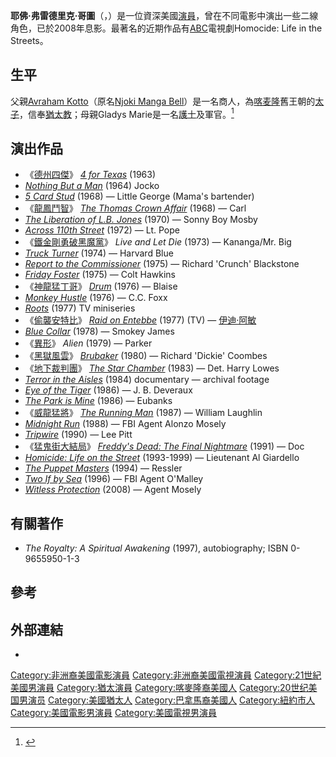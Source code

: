 {{Link style|time=2015-12-13T15:03:29+00:00}}
{{Infobox entertainer
| type = 男演员
| image = Yaphet Koto.jpg
| caption =
| birthdate = {{Birth date|1939|11|15}}
| birthplace = {{USA-1912}}[[紐約州|紐約州]][[紐約市|紐約市]]
| deathdate = {{death date and age|2021|3|15|1939|11|15}}
| deathplace = {{PHI}}[[馬尼拉|馬尼拉]]
| yearsactive = 1963年－2008年
| birthname = 
| othername = 
| homepage =
| occupation = [[演員|演員]]
| religion = [[猶太教|猶太教]]
}}
'''耶佛·弗雷德里克·哥圖'''（{{lang-en|Yaphet Frederick Kotto}}，{{bd|1937年|11月15日|2021年|catIdx=Kotto|3月15日}}）是一位資深美國[[演員|演員]]，曾在不同電影中演出一些二線角色，已於2008年息影。最著名的近期作品有[[ABC|ABC]]電視劇Homocide: Life in the Streets。

== 生平 ==
父親[[Avraham_Kotto|Avraham Kotto]]（原名[[Njoki_Manga_Bell|Njoki Manga Bell]]）是一名商人，為[[喀麦隆|喀麦隆]]舊王朝的[[太子|太子]]，信奉[[猶太教|猶太教]]；母親Gladys Marie是一名[[護士|護士]]及軍官。<ref>{{cite web |url=http://www.filmreference.com/film/87/Yaphet-Kotto.html |title=Yaphet Kotto Biography (1944-) |accessdate=2010-04-06 |archive-date=2007-09-29 |archive-url=https://web.archive.org/web/20070929132826/http://www.filmreference.com/film/87/Yaphet-Kotto.html |dead-url=no }}</ref>

== 演出作品 ==
*《[[德州四傑|德州四傑]]》 ''[[4_for_Texas|4 for Texas]]'' (1963)
* ''[[Nothing_But_a_Man|Nothing But a Man]]'' (1964) Jocko
* ''[[5_Card_Stud|5 Card Stud]]'' (1968) — Little George (Mama's bartender)
*《[[龍鳳鬥智|龍鳳鬥智]]》 ''[[:en:The_Thomas_Crown_Affair_(1968_film)|The Thomas Crown Affair]]'' (1968) — Carl
* ''[[The_Liberation_of_L.B._Jones|The Liberation of L.B. Jones]]'' (1970) — Sonny Boy Mosby 
* ''[[Across_110th_Street|Across 110th Street]]'' (1972) — Lt. Pope
*《[[鐵金剛勇破黑魔黨|鐵金剛勇破黑魔黨]]》 ''Live and Let Die'' (1973) — Kananga/Mr. Big
* ''[[Truck_Turner|Truck Turner]]'' (1974) — Harvard Blue
* ''[[Report_to_the_Commissioner|Report to the Commissioner]]'' (1975) — Richard 'Crunch' Blackstone
* ''[[:en:Friday_Foster_(film)|Friday Foster]]'' (1975) — Colt Hawkins
*《[[神龍猛丁哥|神龍猛丁哥]]》 ''[[:en:Drum_(1976_film)|Drum]]'' (1976) — Blaise
* ''[[Monkey_Hustle|Monkey Hustle]]'' (1976) — C.C. Foxx
* ''[[:en:Roots_(TV_miniseries)|Roots]]'' (1977) TV miniseries
*《[[偷襲安特比|偷襲安特比]]》 ''[[:en:Raid_on_Entebbe_(film)|Raid on Entebbe]]'' (1977) (TV) — [[伊迪·阿敏|伊迪·阿敏]]
* ''[[:en:Blue_Collar_(film)|Blue Collar]]'' (1978) — Smokey James
*《[[異形_(電影)|異形]]》 ''Alien'' (1979) — Parker
*《[[黑獄風雲|黑獄風雲]]》 ''[[Brubaker|Brubaker]]'' (1980) — Richard 'Dickie' Coombes
*《[[地下裁判團|地下裁判團]]》 ''[[:en:The_Star_Chamber|The Star Chamber]]'' (1983) — Det. Harry Lowes
* ''[[Terror_in_the_Aisles|Terror in the Aisles]]'' (1984) documentary — archival footage
* ''[[:en:Eye_of_the_Tiger_(film)|Eye of the Tiger]]'' (1986) — J. B. Deveraux
* ''[[:en:The_Park_Is_Mine_(1986_Film)|The Park is Mine]]'' (1986) — Eubanks
*《[[威龍猛將|威龍猛將]]》 ''[[:en:The_Running_Man_(film)|The Running Man]]'' (1987) — William Laughlin
* ''[[Midnight_Run|Midnight Run]]'' (1988) — FBI Agent Alonzo Mosely
* ''[[:en:Tripwire_(film)|Tripwire]]'' (1990) — Lee Pitt 
*《[[猛鬼街大結局|猛鬼街大結局]]》 ''[[:en:Freddy's_Dead:_The_Final_Nightmare|Freddy's Dead: The Final Nightmare]]'' (1991) — Doc
* ''[[Homicide:_Life_on_the_Street|Homicide: Life on the Street]]'' (1993-1999) — Lieutenant Al Giardello
* ''[[:en:The_Puppet_Masters_(film)|The Puppet Masters]]'' (1994) — Ressler
* ''[[Two_If_by_Sea|Two If by Sea]]'' (1996) — FBI Agent O'Malley
* ''[[Witless_Protection|Witless Protection]]'' (2008) — Agent Mosely

== 有關著作 ==
*''The Royalty: A Spiritual Awakening'' (1997), autobiography; ISBN 0-9655950-1-3

== 參考 ==
{{reflist}}

== 外部連結 ==
*{{imdb name|id=0001433}}

{{Authority control}}
{{DEFAULTSORT:Kotto, Yaphet}}

[[Category:非洲裔美國電影演員|Category:非洲裔美國電影演員]]
[[Category:非洲裔美國電視演員|Category:非洲裔美國電視演員]]
[[Category:21世紀美國男演員|Category:21世紀美國男演員]]
[[Category:猶太演員|Category:猶太演員]]
[[Category:喀麥隆裔美國人|Category:喀麥隆裔美國人]]
[[Category:20世纪美国男演员|Category:20世纪美国男演员]]
[[Category:美國猶太人|Category:美國猶太人]]
[[Category:巴拿馬裔美國人|Category:巴拿馬裔美國人]]
[[Category:紐約市人|Category:紐約市人]]
[[Category:美國電影男演員|Category:美國電影男演員]]
[[Category:美國電視男演員|Category:美國電視男演員]]
